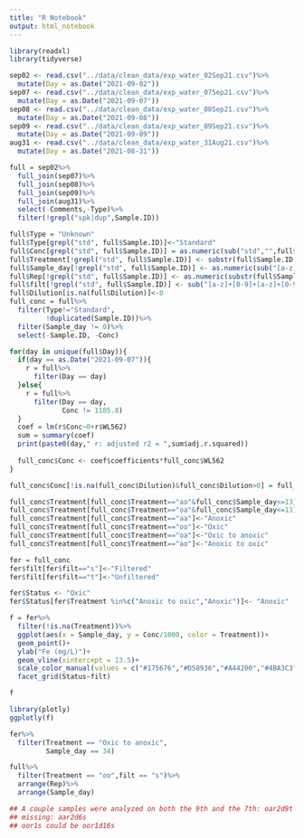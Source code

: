 ```yaml
---
title: "R Notebook"
output: html_notebook
---
```


```r
library(readxl)
library(tidyverse)

sep02 <- read.csv("../data/clean_data/exp_water_02Sep21.csv")%>%
  mutate(Day = as.Date("2021-09-02"))
sep07 <- read.csv("../data/clean_data/exp_water_07Sep21.csv")%>%
  mutate(Day = as.Date("2021-09-07"))
sep08 <- read.csv("../data/clean_data/exp_water_08Sep21.csv")%>%
  mutate(Day = as.Date("2021-09-08"))
sep09 <- read.csv("../data/clean_data/exp_water_09Sep21.csv")%>%
  mutate(Day = as.Date("2021-09-09"))
aug31 <- read.csv("../data/clean_data/exp_water_31Aug21.csv")%>%
  mutate(Day = as.Date("2021-08-31"))

full = sep02%>%
  full_join(sep07)%>%
  full_join(sep08)%>%
  full_join(sep09)%>%
  full_join(aug31)%>%
  select(-Comments,-Type)%>%
  filter(!grepl("spk|dup",Sample.ID))

full$Type = "Unknown"
full$Type[grepl("std", full$Sample.ID)]<-"Standard"
full$Conc[grepl("std", full$Sample.ID)] = as.numeric(sub("std","",full$Sample.ID[grepl("std", full$Sample.ID)]))
full$Treatment[!grepl("std", full$Sample.ID)] <- substr(full$Sample.ID[!grepl("std", full$Sample.ID)],1,2)
full$Sample_day[!grepl("std", full$Sample.ID)] <- as.numeric(sub("[a-z]+[0-9]+d","",sub("([a-z](_.+)*$)","",full$Sample.ID[!grepl("std", full$Sample.ID)])))
full$Rep[!grepl("std", full$Sample.ID)] <- as.numeric(substr(full$Sample.ID[!grepl("std", full$Sample.ID)],4,4))
full$filt[!grepl("std", full$Sample.ID)] <- sub("[a-z]+[0-9]+[a-z]+[0-9]+","",sub("_.+","",full$Sample.ID[!grepl("std", full$Sample.ID)]))
full$Dilution[is.na(full$Dilution)]<-0
full_conc = full%>%
  filter(Type!="Standard",
         !duplicated(Sample.ID))%>%
  filter(Sample_day != 0)%>%
  select(-Sample.ID, -Conc)

for(day in unique(full$Day)){
  if(day == as.Date("2021-09-07")){
    r = full%>%
      filter(Day == day)
  }else{
    r = full%>%
      filter(Day == day,
             Conc != 1185.8)
  }
  coef = lm(r$Conc~0+r$WL562)
  sum = summary(coef)
  print(paste0(day," r: adjusted r2 = ",sum$adj.r.squared))
  
  full_conc$Conc <- coef$coefficients*full_conc$WL562
}

full_conc$Conc[!is.na(full_conc$Dilution)&full_conc$Dilution>0] = full_conc$Conc[!is.na(full_conc$Dilution)&full_conc$Dilution>0] *1/full_conc$Dilution[!is.na(full_conc$Dilution)&full_conc$Dilution>0]

full_conc$Treatment[full_conc$Treatment=="ao"&full_conc$Sample_day<=13]<-"Anoxic"
full_conc$Treatment[full_conc$Treatment=="oa"&full_conc$Sample_day<=13]<-"Oxic"
full_conc$Treatment[full_conc$Treatment=="aa"]<-"Anoxic"
full_conc$Treatment[full_conc$Treatment=="oo"]<-"Oxic"
full_conc$Treatment[full_conc$Treatment=="oa"]<-"Oxic to anoxic"
full_conc$Treatment[full_conc$Treatment=="ao"]<-"Anoxic to oxic"

fer = full_conc
fer$filt[fer$filt=="s"]<-"Filtered"
fer$filt[fer$filt=="t"]<-"Unfiltered"

fer$Status <- "Oxic"
fer$Status[fer$Treatment %in%c("Anoxic to oxic","Anoxic")]<- "Anoxic"

f = fer%>%
  filter(!is.na(Treatment))%>%
  ggplot(aes(x = Sample_day, y = Conc/1000, color = Treatment))+
  geom_point()+
  ylab("Fe (mg/L)")+
  geom_vline(xintercept = 13.5)+
  scale_color_manual(values = c("#175676","#D58936","#A44200","#4BA3C3")) +
  facet_grid(Status~filt)

f

library(plotly)
ggplotly(f)

fer%>%
  filter(Treatment == "Oxic to anoxic",
         Sample_day == 34)

full%>%
  filter(Treatment == "oo",filt == "s")%>%
  arrange(Rep)%>%
  arrange(Sample_day)

## A couple samples were analyzed on both the 9th and the 7th: oar2d9t
## missing: aar2d6s
## oor1s could be oor1d16s

```

